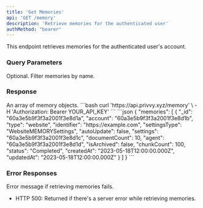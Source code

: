 ```yaml
---
title: 'Get Memories'
api: 'GET /memory'
description: 'Retrieve memories for the authenticated user'
authMethod: "bearer"
---
```


This endpoint retrieves memories for the authenticated user's account.

### Query Parameters

<ParamField query="name" type="string">
  Optional. Filter memories by name.
</ParamField>

### Response

<ResponseField name="memories" type="array">
  An array of memory objects.
</ResponseField>

<RequestExample>
```bash
curl 'https://api.privvy.xyz/memory' \
-H 'Authorization: Bearer YOUR_API_KEY'
```
</RequestExample>

<ResponseExample>
```json
{
"memories": [
    {
      "_id": "60a3e5b9f3f3a2001f3e8d1a",
      "account": "60a3e5b9f3f3a2001f3e8d1b",
      "type": "website",
      "identifier": "https://example.com",
      "settingsType": "WebsiteMEMORYSettings",
      "autoUpdate": false,
      "settings": "60a3e5b9f3f3a2001f3e8d1c",
      "documentCount": 10,
      "agent": "60a3e5b9f3f3a2001f3e8d1d",
      "isArchived": false,
      "chunkCount": 100,
      "status": "Completed",
      "createdAt": "2023-05-18T12:00:00.000Z",
      "updatedAt": "2023-05-18T12:00:00.000Z"
    }
  ]
}
```
</ResponseExample>

### Error Responses

<ResponseField name="error" type="string">
  Error message if retrieving memories fails.
</ResponseField>

- HTTP 500: Returned if there's a server error while retrieving memories.
